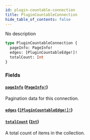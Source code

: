 ```yaml
---
id: plugin-countable-connection
title: PluginCountableConnection
hide_table_of_contents: false
---
```


No description

```graphql
type PluginCountableConnection {
  pageInfo: PageInfo!
  edges: [PluginCountableEdge!]!
  totalCount: Int
}
```

### Fields

#### [`pageInfo`](#) ([`PageInfo!`](../../../developer/api-reference/objects/page-info))

Pagination data for this connection.

#### [`edges`](#) ([`[PluginCountableEdge!]!`](../../../developer/api-reference/objects/plugin-countable-edge))

#### [`totalCount`](#) ([`Int`](../../../developer/api-reference/scalars/int))

A total count of items in the collection.
